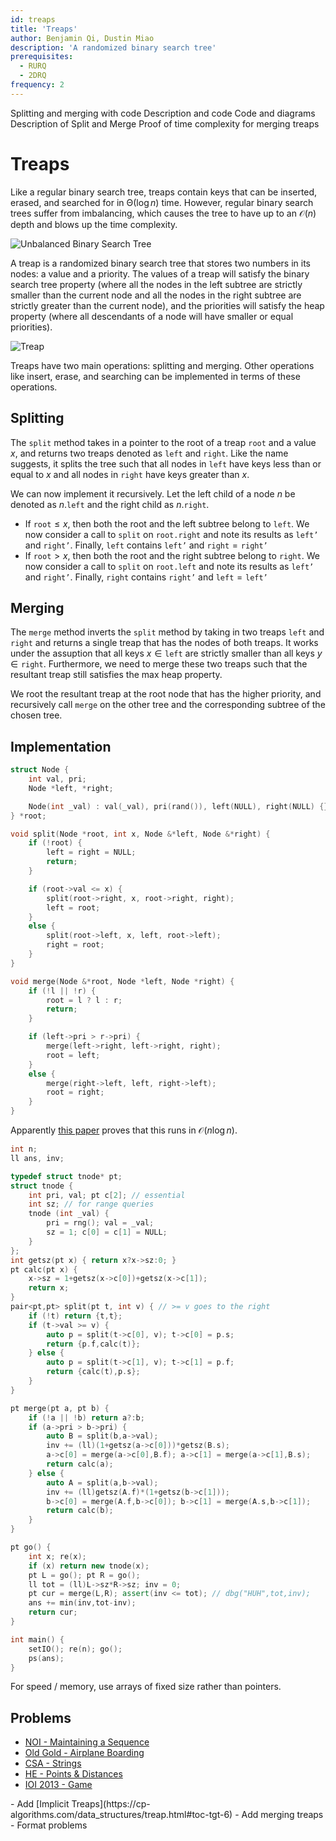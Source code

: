```yaml
---
id: treaps
title: 'Treaps'
author: Benjamin Qi, Dustin Miao
description: 'A randomized binary search tree'
prerequisites:
  - RURQ
  - 2DRQ
frequency: 2
---
```


<Resources>
	<Resource 
		source = "GCP" 
		title = "15.3 - Treaps" 
	>
		Splitting and merging with code
	</Resource>
	<Resource 
		source = "cp-algo" 
		title = "Treap" 
		url = "/data_structures/treap.html"
		starred
	>
		Description and code
	</Resource>
	<Resource
		source = "Algorithm Tutorial"
		title = "Treaps : One Tree to Rule ’em all"
		url = "https://tanujkhattar.wordpress.com/2016/01/10/treaps-one-tree-to-rule-em-all-part-1/"
	>
		Code and diagrams
	</Resource>
	<Resource
		source = "Benq"
		title = "Treap presentation"
		url = "https://cp-algorithms.com/data_structures/treap.html#toc-tgt-6">
		Description of Split and Merge
	</Resource>
	<Resource
		source = "CF"
		title = "Merging BSTs"
		url = "https://codeforces.com/blog/entry/67980"
	>
		Proof of time complexity for merging treaps
	</Resource>
</Resources>

# Treaps

<FocusProblem problem="treeRot2"/>

Like a regular binary search tree, treaps contain keys that can be inserted, erased, and searched for in $\mathcal{\Theta}(\log n)$ time. However, regular binary search trees suffer from imbalancing, which causes the tree to have up to an $\mathcal{O}(n)$ depth and blows up the time complexity. 

![Unbalanced Binary Search Tree](./unbalanced_bst.png)

A treap is a randomized binary search tree that stores two numbers in its nodes: a value and a priority. The values of a treap will satisfy the binary search tree property (where all the nodes in the left subtree are strictly smaller than the current node and all the nodes in the right subtree are strictly greater than the current node), and the priorities will satisfy the heap property (where all descendants of a node will have smaller or equal priorities). 

![Treap](./treap.png)

Treaps have two main operations: splitting and merging. Other operations like insert, erase, and searching can be implemented in terms of these operations. 

## Splitting

The `split` method takes in a pointer to the root of a treap $\texttt{root}$ and a value $x$, and returns two treaps denoted as $\texttt{left}$ and $\texttt{right}$. Like the name suggests, it splits the tree such that all nodes in $\texttt{left}$ have keys less than or equal to $x$ and all nodes in $\texttt{right}$ have keys greater than $x$. 

We can now implement it recursively. Let the left child of a node $n$ be denoted as $n.\texttt{left}$ and the right child as $n.\texttt{right}$.
- If $\texttt{root} \leq x$, then both the root and the left subtree belong to $\texttt{left}$. We now consider a call to `split` on $\texttt{root.right}$ and note its results as $\texttt{left'}$ and $\texttt{right'}$. Finally, $\texttt{left}$ contains $\texttt{left'}$ and $\texttt{right} = \texttt{right'}$
- If $\texttt{root} > x$, then both the root and the right subtree belong to $\texttt{right}$. We now consider a call to `split` on $\texttt{root.left}$ and note its results as $\texttt{left'}$ and $\texttt{right'}$. Finally, $\texttt{right}$ contains $\texttt{right'}$ and $\texttt{left} = \texttt{left'}$

## Merging

The `merge` method inverts the `split` method by taking in two treaps $\texttt{left}$ and $\texttt{right}$ and returns a single treap that has the nodes of both treaps. It works under the assuption that all keys $x \in \texttt{left}$ are strictly smaller than all keys $y \in \texttt{right}$. Furthermore, we need to merge these two treaps such that the resultant treap still satisfies the max heap property. 

We root the resultant treap at the root node that has the higher priority, and recursively call `merge` on the other tree and the corresponding subtree of the chosen tree. 
## Implementation

<LanguageSection>

<CPPSection>

```cpp
struct Node {
	int val, pri;
	Node *left, *right;

	Node(int _val) : val(_val), pri(rand()), left(NULL), right(NULL) {};
} *root;

void split(Node *root, int x, Node &*left, Node &*right) {
	if (!root) {
		left = right = NULL;
		return;
	}

	if (root->val <= x) {
		split(root->right, x, root->right, right);
		left = root;
	}
	else {
		split(root->left, x, left, root->left);
		right = root;
	}
}

void merge(Node &*root, Node *left, Node *right) {
	if (!l || !r) {
		root = l ? l : r;
		return;
	}

	if (left->pri > r->pri) {
		merge(left->right, left->right, right);
		root = left;
	}
	else {
		merge(right->left, left, right->left);
		root = right;
	}
}
```

</CPPSection>

</LanguageSection>

<Spoiler title="Tree Rotations 2 Solution">

Apparently
[this paper](https://www.cs.cmu.edu/~scandal/papers/treaps-spaa98.pdf) proves
that this runs in $\mathcal{O}(n\log n)$.

```cpp
int n;
ll ans, inv;

typedef struct tnode* pt;
struct tnode {
	int pri, val; pt c[2]; // essential
	int sz; // for range queries
	tnode (int _val) {
		pri = rng(); val = _val;
		sz = 1; c[0] = c[1] = NULL;
	}
};
int getsz(pt x) { return x?x->sz:0; }
pt calc(pt x) {
	x->sz = 1+getsz(x->c[0])+getsz(x->c[1]);
	return x;
}
pair<pt,pt> split(pt t, int v) { // >= v goes to the right
	if (!t) return {t,t};
	if (t->val >= v) {
		auto p = split(t->c[0], v); t->c[0] = p.s;
		return {p.f,calc(t)};
	} else {
		auto p = split(t->c[1], v); t->c[1] = p.f;
		return {calc(t),p.s};
	}
}

pt merge(pt a, pt b) {
	if (!a || !b) return a?:b;
	if (a->pri > b->pri) {
		auto B = split(b,a->val);
		inv += (ll)(1+getsz(a->c[0]))*getsz(B.s);
		a->c[0] = merge(a->c[0],B.f); a->c[1] = merge(a->c[1],B.s);
		return calc(a);
	} else {
		auto A = split(a,b->val);
		inv += (ll)getsz(A.f)*(1+getsz(b->c[1]));
		b->c[0] = merge(A.f,b->c[0]); b->c[1] = merge(A.s,b->c[1]);
		return calc(b);
	}
}

pt go() {
	int x; re(x);
	if (x) return new tnode(x);
	pt L = go(); pt R = go();
	ll tot = (ll)L->sz*R->sz; inv = 0;
	pt cur = merge(L,R); assert(inv <= tot); // dbg("HUH",tot,inv);
	ans += min(inv,tot-inv);
	return cur;
}

int main() {
	setIO(); re(n); go();
	ps(ans);
}
```

</Spoiler>

<Optional>
For speed / memory, use arrays of fixed size rather than pointers.
</Optional>

## Problems
- [NOI - Maintaining a Sequence](https://dmoj.ca/problem/noi05p2)
- [Old Gold - Airplane Boarding](http://www.usaco.org/index.php?page=viewproblem2&cpid=402)
- [CSA - Strings](https://csacademy.com/contest/archive/task/strings/)
- [HE - Points & Distances](https://www.hackerearth.com/problem/algorithm/septembereasy-points-and-distances-d30d0e6b/description/)
- [IOI 2013 - Game](https://oj.uz/submission/242393)

<IncompleteSection>
- Add [Implicit Treaps](https://cp-algorithms.com/data_structures/treap.html#toc-tgt-6)
- Add merging treaps
- Format problems
</IncompleteSection>
